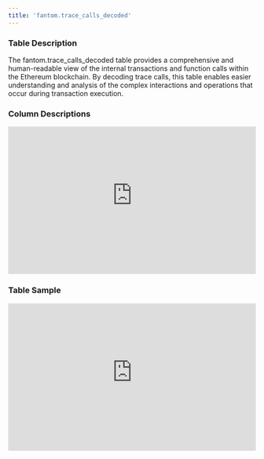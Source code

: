 ```yaml
---
title: 'fantom.trace_calls_decoded'
---
```


### Table Description
The fantom.trace_calls_decoded table provides a comprehensive and human-readable view of the internal transactions and function calls within the Ethereum blockchain. By decoding trace calls, this table enables easier understanding and analysis of the complex interactions and operations that occur during transaction execution.
### Column Descriptions

<div>
    <iframe
        src="https://doc-embed-app.chainbasehq.com/columns/fantom.trace_calls_decoded"
        width="100%"
        height="300px"
        frameBorder="0"
        scrolling="no"
    ></iframe>
</div>

### Table Sample

<div>
    <iframe
        src="https://doc-embed-app.chainbasehq.com/data/fantom.trace_calls_decoded"
        width="100%"
        height="300px"
        frameBorder="0"
        scrolling="no"
    ></iframe>
</div>
